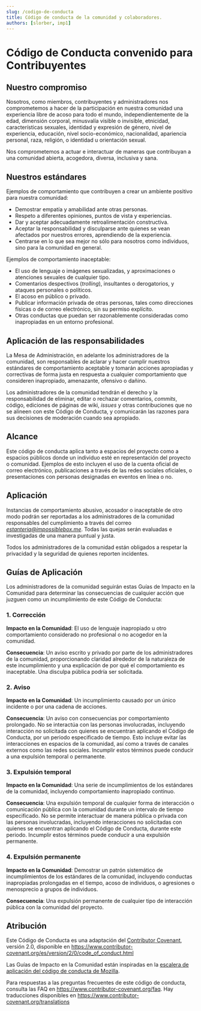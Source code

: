 ```yaml
---
slug: /codigo-de-conducta
title: Código de conducta de la comunidad y colaboradores.
authors: [slorber, imp1]
---
```


# Código de Conducta convenido para Contribuyentes

## Nuestro compromiso

Nosotros, como miembros, contribuyentes y administradores nos comprometemos a hacer de la participación en nuestra comunidad una experiencia libre de acoso para todo el mundo, independientemente de la edad, dimensión corporal, minusvalía visible o invisible, etnicidad, características sexuales, identidad y expresión de género, nivel de experiencia, educación, nivel socio-económico, nacionalidad, apariencia personal, raza, religión, o identidad u orientación sexual.

Nos comprometemos a actuar e interactuar de maneras que contribuyan a una comunidad abierta, acogedora, diversa, inclusiva y sana.

## Nuestros estándares

Ejemplos de comportamiento que contribuyen a crear un ambiente positivo para nuestra comunidad:

* Demostrar empatía y amabilidad ante otras personas. 
* Respeto a diferentes opiniones, puntos de vista y experiencias.
* Dar y aceptar adecuadamente retroalimentación constructiva.
* Aceptar la responsabilidad y disculparse ante quienes se vean afectados por nuestros errores, aprendiendo de la experiencia.
* Centrarse en lo que sea mejor no sólo para nosotros como individuos, sino para la comunidad en general.

Ejemplos de comportamiento inaceptable:

* El uso de lenguaje o imágenes sexualizadas, y aproximaciones o
  atenciones sexuales de cualquier tipo.
* Comentarios despectivos (_trolling_), insultantes o derogatorios, y ataques personales o políticos.
* El acoso en público o privado.
* Publicar información privada de otras personas, tales como direcciones físicas o de correo
  electrónico, sin su permiso explícito.
* Otras conductas que puedan ser razonablemente consideradas como inapropiadas en un
  entorno profesional.

## Aplicación de las responsabilidades

La Mesa de Administración, en adelante los administradores de la comunidad, son responsables de aclarar y hacer cumplir nuestros estándares de comportamiento aceptable y tomarán acciones apropiadas y correctivas de forma justa en respuesta a cualquier comportamiento que consideren inapropiado, amenazante, ofensivo o dañino.

Los administradores de la comunidad tendrán el derecho y la responsabilidad de eliminar, editar o rechazar comentarios, _commits_, código, ediciones de páginas de wiki, _issues_ y otras contribuciones que no se alineen con este Código de Conducta, y comunicarán las razones para sus decisiones de moderación cuando sea apropiado.

## Alcance

Este código de conducta aplica tanto a espacios del proyecto como a espacios públicos donde un individuo esté en representación del proyecto o comunidad. Ejemplos de esto incluyen el uso de la cuenta oficial de correo electrónico, publicaciones a través de las redes sociales oficiales, o presentaciones con personas designadas en eventos en línea o no.

## Aplicación

Instancias de comportamiento abusivo, acosador o inaceptable de otro modo podrán ser reportadas a los administradores de la comunidad responsables del cumplimiento a través del correo *estanteria@impossiblebox.me*. Todas las quejas serán evaluadas e investigadas de una manera puntual y justa.

Todos los administradores de la comunidad están obligados a respetar la privacidad y la seguridad de quienes reporten incidentes.

## Guías de Aplicación

Los administradores de la comunidad seguirán estas Guías de Impacto en la Comunidad para determinar las consecuencias de cualquier acción que juzguen como un incumplimiento de este Código de Conducta:

### 1. Corrección

**Impacto en la Comunidad**: El uso de lenguaje inapropiado u otro comportamiento considerado no profesional o no acogedor en la comunidad.

**Consecuencia**: Un aviso escrito y privado por parte de los administradores de la comunidad, proporcionando claridad alrededor de la naturaleza de este incumplimiento y una explicación de por qué el comportamiento es inaceptable. Una disculpa pública podría ser solicitada.

### 2. Aviso

**Impacto en la Comunidad**: Un incumplimiento causado por un único incidente o por una cadena de acciones.

**Consecuencia**: Un aviso con consecuencias por comportamiento prolongado. No se interactúa con las personas involucradas, incluyendo interacción no solicitada con quienes se encuentran aplicando el Código de Conducta, por un periodo especificado de tiempo. Esto incluye evitar las interacciones en espacios de la comunidad, así como a través de canales externos como las redes sociales. Incumplir estos términos puede conducir a una expulsión temporal o permanente.

### 3. Expulsión temporal

**Impacto en la Comunidad**: Una serie de incumplimientos de los estándares de la comunidad, incluyendo comportamiento inapropiado continuo.

**Consecuencia**: Una expulsión temporal de cualquier forma de interacción o comunicación pública con la comunidad durante un intervalo de tiempo especificado. No se permite interactuar de manera pública o privada con las personas involucradas, incluyendo interacciones no solicitadas con quienes se encuentran aplicando el Código de Conducta, durante este periodo. Incumplir estos términos puede conducir a una expulsión permanente.

### 4. Expulsión permanente

**Impacto en la Comunidad**: Demostrar un patrón sistemático de incumplimientos de los estándares de la comunidad, incluyendo conductas inapropiadas prolongadas en el tiempo, acoso de individuos, o agresiones o menosprecio a grupos de individuos.

**Consecuencia**: Una expulsión permanente de cualquier tipo de interacción pública con la comunidad del proyecto.

## Atribución

Este Código de Conducta es una adaptación del [Contributor Covenant][homepage], versión 2.0,
disponible en https://www.contributor-covenant.org/es/version/2/0/code_of_conduct.html

Las Guías de Impacto en la Comunidad están inspiradas en la [escalera de aplicación del código de conducta de Mozilla](https://github.com/mozilla/diversity).

[homepage]: https://www.contributor-covenant.org

Para respuestas a las preguntas frecuentes de este código de conducta, consulta las FAQ en
https://www.contributor-covenant.org/faq. Hay traducciones disponibles en https://www.contributor-covenant.org/translations

